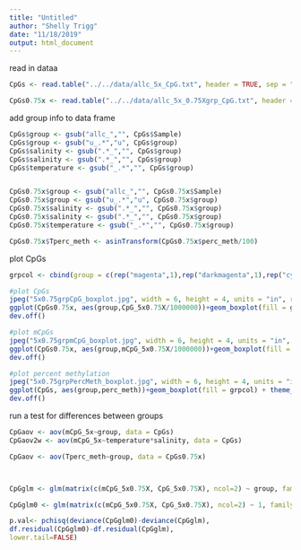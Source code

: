 ```yaml
---
title: "Untitled"
author: "Shelly Trigg"
date: "11/18/2019"
output: html_document
---
```



read in dataa
```r
CpGs <- read.table("../../data/allc_5x_CpG.txt", header = TRUE, sep = "\t", stringsAsFactors = FALSE)

CpGs0.75x <- read.table("../../data/allc_5x_0.75Xgrp_CpG.txt", header = TRUE, sep = "\t", stringsAsFactors = FALSE)

```

add group info to data frame
```r
CpGs$group <- gsub("allc_","", CpGs$Sample)
CpGs$group <- gsub("u_.*","u", CpGs$group)
CpGs$salinity <- gsub(".*_","", CpGs$group)
CpGs$salinity <- gsub(".*_","", CpGs$group)
CpGs$temperature <- gsub("_.*","", CpGs$group)


CpGs0.75x$group <- gsub("allc_","", CpGs0.75x$Sample)
CpGs0.75x$group <- gsub("u_.*","u", CpGs0.75x$group)
CpGs0.75x$salinity <- gsub(".*_","", CpGs0.75x$group)
CpGs0.75x$salinity <- gsub(".*_","", CpGs0.75x$group)
CpGs0.75x$temperature <- gsub("_.*","", CpGs0.75x$group)

CpGs0.75x$Tperc_meth <- asinTransform(CpGs0.75x$perc_meth/100)

```


plot CpGs
```r
grpcol <- cbind(group = c(rep("magenta",1),rep("darkmagenta",1),rep("cyan",1),rep("darkcyan",1),rep("thistle1",1),rep("lightcyan1",1)))

#plot CpGs
jpeg("5x0.75grpCpG_boxplot.jpg", width = 6, height = 4, units = "in", res = 300)
ggplot(CpGs0.75x, aes(group,CpG_5x0.75X/1000000))+geom_boxplot(fill = grpcol) + theme_bw() + theme(axis.text.x = element_text(size = 10, hjust= 1,angle = 45)) + ylab("millions of CpGs")
dev.off()

#plot mCpGs
jpeg("5x0.75grpmCpG_boxplot.jpg", width = 6, height = 4, units = "in", res = 300)
ggplot(CpGs0.75x, aes(group,mCpG_5x0.75X/1000000))+geom_boxplot(fill = grpcol) + theme_bw() + theme(axis.text.x = element_text(size = 10, hjust= 1,angle = 45)) + ylab("millions of mCpGs")
dev.off()

#plot percent methylation
jpeg("5x0.75grpPercMeth_boxplot.jpg", width = 6, height = 4, units = "in", res = 300)
ggplot(CpGs, aes(group,perc_meth))+geom_boxplot(fill = grpcol) + theme_bw() + theme(axis.text.x = element_text(size = 10, hjust= 1,angle = 60)) + ylab("CpG % methylation")
dev.off()
```


run a test for differences between groups
```r
CpGaov <- aov(mCpG_5x~group, data = CpGs)
CpGaov2w <- aov(mCpG_5x~temperature*salinity, data = CpGs)

CpGaov <- aov(Tperc_meth~group, data = CpGs0.75x)



CpGglm <- glm(matrix(c(mCpG_5x0.75X, CpG_5x0.75X), ncol=2) ~ group, family = binomial, data =  CpGs0.75x[-grep("CTRL",CpGs0.75x$group),] )

CpGglm0 <- glm(matrix(c(mCpG_5x0.75X, CpG_5x0.75X), ncol=2) ~ 1, family = binomial, data =  CpGs0.75x[-grep("CTRL",CpGs0.75x$group),] )

p.val<- pchisq(deviance(CpGglm0)-deviance(CpGglm),
df.residual(CpGglm0)-df.residual(CpGglm),
lower.tail=FALSE)



```